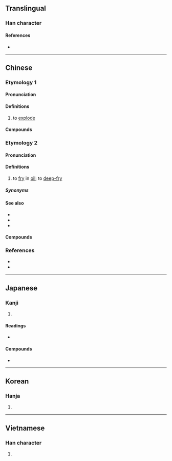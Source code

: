 {{character info}}
==Translingual==

===Han character===
{{Han char|rn=86|rad=火|as=05|sn=9|four=98811|canj=FOS|ids=⿰火乍}}

====References====
* {{Han ref|kx=0669.101|dkj=18979|dj=1078.140|hdz=32196.010|uh=70B8|ud=28856|bh=ACB5|bd=44213}}

----

==Chinese==
{{attention|nan|please check}}

===Etymology 1===
{{zh-forms}}

====Pronunciation====
{{zh-pron
|m=zhà
|m-s=za4
|c=zaa3
|c-t=
|g=
|h=pfs=cha;gd=za4
|j=
|mb=
|md=cá
|mn=xm,qz,tw:chà/zz:chèe
|mn-t=zan3/za3
|w=2tso
|x=
|mc=
|oc=n,1
|ma=y
|cat=v
}}

====Definitions====
{{zh-hanzi}}

# to [[explode]]

====Compounds====
{{zh-der|工礦炸藥|人口爆炸|定時炸彈|塑膠炸彈|冰炸紋|深水炸彈|炸裂|炸獄|戰略轟炸|爆炸|炸藥|爆炸波|潛水炸彈|疲勞轟炸|炸毀|爆炸下限|爆炸上限|炸窩|爆炸物|炸雷|水平轟炸|炸燬|炸彈|爆炸性|葡萄炸彈|轟炸|膛炸|轟炸機|黃色炸藥|高空轟炸|飽和轟炸|郵寄炸彈}}

===Etymology 2===
{{zh-forms|alt=煠}}

====Pronunciation====
{{zh-pron
|m=炸
|c=zaa3
|h=gd=za4
|mb=cà
|md=cák
|mn=xm:chā/xm,zz:chiā/qz:cha̍h/kh,tn,tc,hc,lk,yl,km:chia̍h/tp,sx:chhia
|mn-t=zah8
|w=2tso,2tsa
|w_note=2tso - vernacular; 2tsa - literary
|mc=
|oc=n,2
|cat=v
}}
{{attn|zh|chòaⁿ}}

====Definitions====
{{zh-hanzi}}

# to [[fry]] in [[oil]]; to [[deep-fry]]
#: {{zh-x|炸{zhá} 飯糰|'''deep-fried''' rice ball}}

=====Synonyms=====
{{zh-dial}}

====See also====
* {{zh-l|煸}}
* {{zh-l|炒}}
* {{zh-l|煎}}

====Compounds====
{{zh-der|油炸果|油炸粿|炸供|油炸豆兒|油炸|炸丸子|炸醬|炸糕|炸醬麵|炸雞|煎炸}}

===References===
* {{R:yue:Hanzi}}
* {{thcwd|5191}}

{{zh-cat|Intermediate}}

----

==Japanese==

===Kanji===
{{ja-kanji|grade=|rs=火05}}

# {{rfdef|ja|sort=火05}}

====Readings====
* {{ja-readings
|goon=しゃく
|kanon=さく
|kun=は-ず, は-ぜる, あ-げる
}}

====Compounds====
* {{ja-r|炸裂|さくれつ|[[explosion]]}}

----

==Korean==

===Hanja===
{{ko-hanja|hangeul=작}}

# {{rfdef|ko|sort=火05}}

----

==Vietnamese==

===Han character===
{{vi-readings|reading=tạc|rs=火05}}

# {{rfdef|vi|sort=火05}}